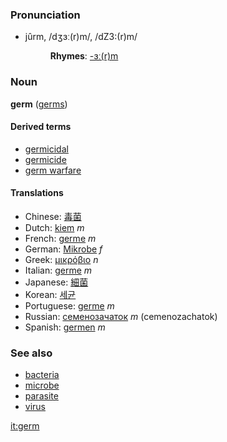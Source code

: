 ===Pronunciation===
*jûrm, /dʒɜː(r)m/, /dZ3:(r)m/
*:'''Rhymes''': [[Rhymes:English:-ɜː(r)m|-ɜː(r)m]]

===Noun===
'''germ''' ([[germs]])

====Derived terms====
*[[germicidal]]
*[[germicide]]
*[[germ warfare]]

====Translations====
*Chinese: [[毒菌]]
*Dutch: [[kiem]] ''m''
*French: [[germe]] ''m''
*German: [[Mikrobe]] ''f''
*Greek: [[μικρόβιο]] ''n''
*Italian: [[germe]] ''m''
*Japanese: [[細菌]]
*Korean: [[세균]]
*Portuguese: [[germe]] ''m''
*Russian: [[семенозачаток]] ''m'' (cemenozachatok)
*Spanish: [[germen]] ''m''

===See also===
*[[bacteria]]
*[[microbe]]
*[[parasite]]
*[[virus]]

[[it:germ]]
